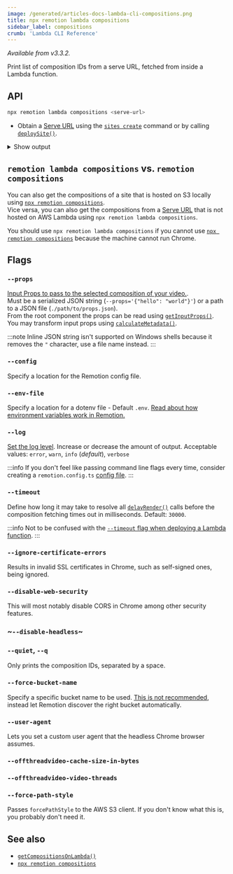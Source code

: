 ```yaml
---
image: /generated/articles-docs-lambda-cli-compositions.png
title: npx remotion lambda compositions
sidebar_label: compositions
crumb: 'Lambda CLI Reference'
---
```


_Available from v3.3.2._

Print list of composition IDs from a serve URL, fetched from inside a Lambda function.

## API

```bash
npx remotion lambda compositions <serve-url>
```

- Obtain a [Serve URL](/docs/terminology/serve-url) using the [`sites create`](/docs/lambda/cli/sites/create) command or by calling [`deploySite()`](/docs/lambda/deploysite).

<details>
	<summary>Show output</summary>
	<pre>
		looped 60 1080x1080 200 (3.33 sec)
		<br />
		cancel-render 30 920x720 100 (3.33 sec)
		<br />
		iframe 30 1080x1080 10 (0.33 sec)
		<br />
		stagger-test 30 1280x720 100 (3.33 sec)
		<br />
		freeze-example 30 1280x720 300 (10.00 sec)
		<br />
		base-spring 30 1080x1080 100 (3.33 sec)
		<br />
		spring-with-duration 30 1080x1080 100 (3.33 sec)
		<br />
		missing-img 30 1080x1080 10 (0.33 sec)
		<br />
		ten-frame-tester 30 1080x1080 10 (0.33 sec)
		<br />
		framer 30 1080x1080 100 (3.33 sec)
		<br />
		skip-zero-frame 30 1280x720 100 (3.33 sec)
		<br />
		scripts 30 1280x720 100 (3.33 sec)
		<br />
		many-audio 30 1280x720 30 (1.00 sec)
		<br />
		error-on-frame-10 30 1280x720 1000000 (33333.33 sec)
		<br />
		wrapped-in-context 1280x720 Still
		<br />
		drop-dots 30 1080x1080 5400 (180.00 sec)
		<br />
	</pre>
</details>

## `remotion lambda compositions` vs. `remotion compositions`

You can also get the compositions of a site that is hosted on S3 locally using [`npx remotion compositions`](/docs/cli/compositions).  
Vice versa, you can also get the compositions from a [Serve URL](/docs/terminology/serve-url) that is not hosted on AWS Lambda using `npx remotion lambda compositions`.

You should use `npx remotion lambda compositions` if you cannot use [`npx remotion compositions`](/docs/cli/compositions) because the machine cannot run Chrome.

## Flags

### `--props`

[Input Props to pass to the selected composition of your video.](/docs/passing-props#passing-input-props-in-the-cli).  
Must be a serialized JSON string (`--props='{"hello": "world"}'`) or a path to a JSON file (`./path/to/props.json`).  
From the root component the props can be read using [`getInputProps()`](/docs/get-input-props).  
You may transform input props using [`calculateMetadata()`](/docs/calculate-metadata).

:::note
Inline JSON string isn't supported on Windows shells because it removes the `"` character, use a file name instead.
:::

### `--config`

Specify a location for the Remotion config file.

### `--env-file`

Specify a location for a dotenv file - Default `.env`. [Read about how environment variables work in Remotion.](/docs/env-variables)

### `--log`

[Set the log level](/docs/config#setlevel). Increase or decrease the amount of output. Acceptable values: `error`, `warn`, `info` (_default_), `verbose`

:::info
If you don't feel like passing command line flags every time, consider creating a `remotion.config.ts` [config file](/docs/config).
:::

### `--timeout`

Define how long it may take to resolve all [`delayRender()`](/docs/delay-render) calls before the composition fetching times out in milliseconds. Default: `30000`.

:::info
Not to be confused with the [`--timeout` flag when deploying a Lambda function](/docs/lambda/cli/functions/deploy#--timeout).
:::

### `--ignore-certificate-errors`

Results in invalid SSL certificates in Chrome, such as self-signed ones, being ignored.

### `--disable-web-security`

This will most notably disable CORS in Chrome among other security features.

### ~`--disable-headless`~

<Options id="disable-headless" />

### `--quiet`, `--q`

Only prints the composition IDs, separated by a space.

### `--force-bucket-name`<AvailableFrom v="3.3.42" />

Specify a specific bucket name to be used. [This is not recommended](/docs/lambda/multiple-buckets), instead let Remotion discover the right bucket automatically.

### `--user-agent`<AvailableFrom v="3.3.83"/>

Lets you set a custom user agent that the headless Chrome browser assumes.

### `--offthreadvideo-cache-size-in-bytes`<AvailableFrom v="4.0.23"/>

<Options id="offthreadvideo-cache-size-in-bytes" />

### `--offthreadvideo-video-threads`<AvailableFrom v="4.0.261"/>

<Options id="offthreadvideo-video-threads" />

### `--force-path-style`<AvailableFrom v="4.0.202" />

Passes `forcePathStyle` to the AWS S3 client. If you don't know what this is, you probably don't need it.

## See also

- [`getCompositionsOnLambda()`](/docs/lambda/getcompositionsonlambda)
- [`npx remotion compositions`](/docs/cli/compositions)
